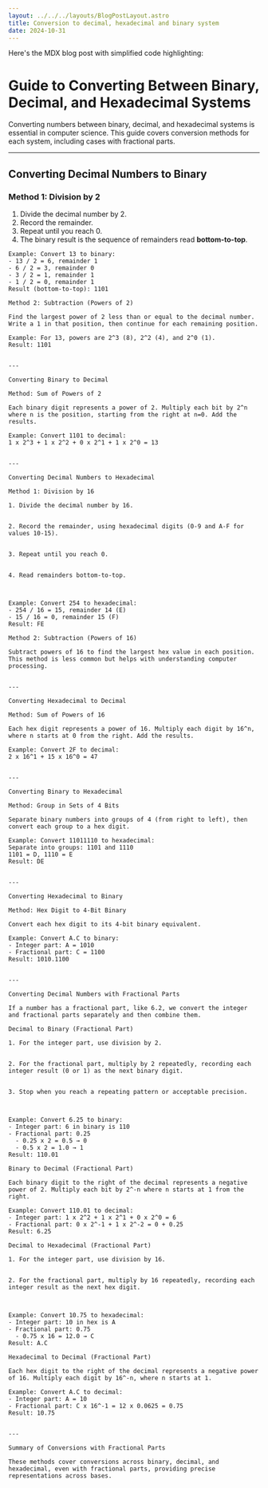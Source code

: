 ```yaml
---
layout: ../../../layouts/BlogPostLayout.astro
title: Conversion to decimal, hexadecimal and binary system
date: 2024-10-31
---
```

Here's the MDX blog post with simplified code highlighting:

# Guide to Converting Between Binary, Decimal, and Hexadecimal Systems

Converting numbers between binary, decimal, and hexadecimal systems is essential in computer science. This guide covers conversion methods for each system, including cases with fractional parts.

---

## Converting Decimal Numbers to Binary

### Method 1: Division by 2

1. Divide the decimal number by 2.
2. Record the remainder.
3. Repeat until you reach 0.
4. The binary result is the sequence of remainders read **bottom-to-top**.

```plaintext
Example: Convert 13 to binary:
- 13 / 2 = 6, remainder 1
- 6 / 2 = 3, remainder 0
- 3 / 2 = 1, remainder 1
- 1 / 2 = 0, remainder 1
Result (bottom-to-top): 1101

Method 2: Subtraction (Powers of 2)

Find the largest power of 2 less than or equal to the decimal number. Write a 1 in that position, then continue for each remaining position.

Example: For 13, powers are 2^3 (8), 2^2 (4), and 2^0 (1).
Result: 1101


---

Converting Binary to Decimal

Method: Sum of Powers of 2

Each binary digit represents a power of 2. Multiply each bit by 2^n where n is the position, starting from the right at n=0. Add the results.

Example: Convert 1101 to decimal:
1 x 2^3 + 1 x 2^2 + 0 x 2^1 + 1 x 2^0 = 13


---

Converting Decimal Numbers to Hexadecimal

Method 1: Division by 16

1. Divide the decimal number by 16.


2. Record the remainder, using hexadecimal digits (0-9 and A-F for values 10-15).


3. Repeat until you reach 0.


4. Read remainders bottom-to-top.



Example: Convert 254 to hexadecimal:
- 254 / 16 = 15, remainder 14 (E)
- 15 / 16 = 0, remainder 15 (F)
Result: FE

Method 2: Subtraction (Powers of 16)

Subtract powers of 16 to find the largest hex value in each position. This method is less common but helps with understanding computer processing.


---

Converting Hexadecimal to Decimal

Method: Sum of Powers of 16

Each hex digit represents a power of 16. Multiply each digit by 16^n, where n starts at 0 from the right. Add the results.

Example: Convert 2F to decimal:
2 x 16^1 + 15 x 16^0 = 47


---

Converting Binary to Hexadecimal

Method: Group in Sets of 4 Bits

Separate binary numbers into groups of 4 (from right to left), then convert each group to a hex digit.

Example: Convert 11011110 to hexadecimal:
Separate into groups: 1101 and 1110
1101 = D, 1110 = E
Result: DE


---

Converting Hexadecimal to Binary

Method: Hex Digit to 4-Bit Binary

Convert each hex digit to its 4-bit binary equivalent.

Example: Convert A.C to binary:
- Integer part: A = 1010
- Fractional part: C = 1100
Result: 1010.1100


---

Converting Decimal Numbers with Fractional Parts

If a number has a fractional part, like 6.2, we convert the integer and fractional parts separately and then combine them.

Decimal to Binary (Fractional Part)

1. For the integer part, use division by 2.


2. For the fractional part, multiply by 2 repeatedly, recording each integer result (0 or 1) as the next binary digit.


3. Stop when you reach a repeating pattern or acceptable precision.



Example: Convert 6.25 to binary:
- Integer part: 6 in binary is 110
- Fractional part: 0.25
  - 0.25 x 2 = 0.5 → 0
  - 0.5 x 2 = 1.0 → 1
Result: 110.01

Binary to Decimal (Fractional Part)

Each binary digit to the right of the decimal represents a negative power of 2. Multiply each bit by 2^-n where n starts at 1 from the right.

Example: Convert 110.01 to decimal:
- Integer part: 1 x 2^2 + 1 x 2^1 + 0 x 2^0 = 6
- Fractional part: 0 x 2^-1 + 1 x 2^-2 = 0 + 0.25
Result: 6.25

Decimal to Hexadecimal (Fractional Part)

1. For the integer part, use division by 16.


2. For the fractional part, multiply by 16 repeatedly, recording each integer result as the next hex digit.



Example: Convert 10.75 to hexadecimal:
- Integer part: 10 in hex is A
- Fractional part: 0.75
  - 0.75 x 16 = 12.0 → C
Result: A.C

Hexadecimal to Decimal (Fractional Part)

Each hex digit to the right of the decimal represents a negative power of 16. Multiply each digit by 16^-n, where n starts at 1.

Example: Convert A.C to decimal:
- Integer part: A = 10
- Fractional part: C x 16^-1 = 12 x 0.0625 = 0.75
Result: 10.75


---

Summary of Conversions with Fractional Parts

These methods cover conversions across binary, decimal, and hexadecimal, even with fractional parts, providing precise representations across bases.
